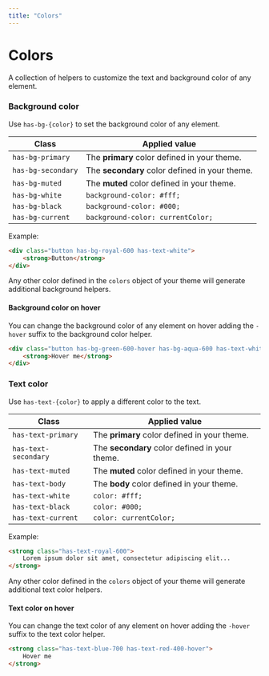 ```yaml
---
title: "Colors"
---
```


# Colors

A collection of helpers to customize the text and background color of any element. 

### Background color

Use `has-bg-{color}` to set the background color of any element. 

| Class | Applied value |
|-------|---------------|
| `has-bg-primary` | The **primary** color defined in your theme. |
| `has-bg-secondary` | The **secondary** color defined in your theme. |
| `has-bg-muted` | The **muted** color defined in your theme. |
| `has-bg-white` | `background-color: #fff;` |
| `has-bg-black` | `background-color: #000;` |
| `has-bg-current` | `background-color: currentColor;` |

Example:

```html live=true align=center
<div class="button has-bg-royal-600 has-text-white">
    <strong>Button</strong>
</div>
```

Any other color defined in the `colors` object of your theme will generate additional background helpers.

#### Background color on hover

You can change the background color of any element on hover adding the `-hover` suffix to the background color helper.

```html live=true align=center
<div class="button has-bg-green-600-hover has-bg-aqua-600 has-text-white">
    <strong>Hover me</strong>
</div>
```

### Text color

Use `has-text-{color}` to apply a different color to the text. 

| Class | Applied value |
|-------|---------------|
| `has-text-primary` | The **primary** color defined in your theme. |
| `has-text-secondary` | The **secondary** color defined in your theme. |
| `has-text-muted` | The **muted** color defined in your theme. |
| `has-text-body` | The **body** color defined in your theme. |
| `has-text-white` | `color: #fff;` |
| `has-text-black` | `color: #000;` |
| `has-text-current` | `color: currentColor;` |

Example: 

```html live=true align=center
<strong class="has-text-royal-600">
    Lorem ipsum dolor sit amet, consectetur adipiscing elit...
</strong>
```

Any other color defined in the `colors` object of your theme will generate additional text color helpers.

#### Text color on hover

You can change the text color of any element on hover adding the `-hover` suffix to the text color helper.

```html live=true align=center
<strong class="has-text-blue-700 has-text-red-400-hover">
    Hover me
</strong>
```
